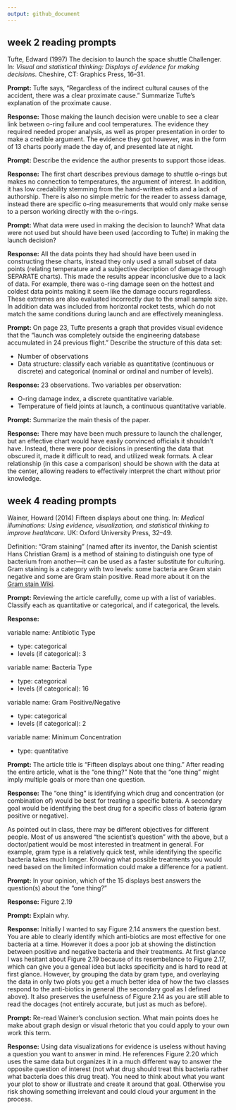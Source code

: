 ```yaml
---
output: github_document
---
```


## week 2 reading prompts  

Tufte, Edward (1997) The decision to launch the space shuttle Challenger. 
In: *Visual and statistical thinking: Displays of evidence for making
decisions.* Cheshire, CT: Graphics Press, 16--31.

**Prompt:** Tufte says, "Regardless of the indirect cultural causes of the
accident, there was a clear proximate cause." Summarize Tufte's explanation 
of the proximate cause.  

**Response:** Those making the launch decision were unable to see a clear link
between o-ring failure and cool temperatures. The evidence they required needed
proper analysis, as well as proper presentation in order to make a credible
argument. The evidence they got however, was in the form of 13 charts poorly
made the day of, and presented late at night.

**Prompt:** Describe the evidence the author presents to support those ideas.

**Response:** The first chart describes previous damage to shuttle o-rings but
makes no connection to temperatures, the argument of interest. In addition, it
has low credability stemming from the hand-written edits and a lack of authorship.
There is also no simple metric for the reader to assess damage, instead there are
specific o-ring measurements that would only make sense to a person working
directly with the o-rings. 


**Prompt:** What data were used in making the decision to launch? What data 
were not used but should have been used (according to Tufte) in making the
launch decision?

**Response:** All the data points they had should have been used in constructing
these charts, instead they only used a small subset of data points (relating
temperature and a subjective decription of damage through SEPARATE charts). This
made the results appear inconclusive due to a lack of data. For example, there
was o-ring damage seen on the hottest and coldest data points making it seem
like the damage occurs regardless. These extremes are also evaluated incorrectly
due to the small sample size. In addition data was included from horizontal rocket 
tests, which do not match the same conditions during launch and are effectively
meaningless.


**Prompt:** On page 23, Tufte presents a graph that provides visual evidence
that the "launch was completely outside the engineering database accumulated 
in 24 previous flight." Describe the structure of this data set:

- Number of observations 
- Data structure: classify each variable as quantitative (continuous or discrete)
and categorical (nominal or ordinal and number of levels). 

**Response:**  23 observations. Two variables per observation:

- O-ring damage index, a discrete quantitative variable. 
- Temperature of field joints at launch, a continuous quantitative variable. 

**Prompt:** Summarize the main thesis of the paper.  

**Response:** There may have been much pressure to launch the challenger,
but an effective chart would have easily convinced officials it shouldn't have.
Instead, there were poor decisions in presenting the data that obscured it, made
it difficult to read, and utilized weak formats. A clear relationship (in this 
case a comparison) should be shown with the data at the center, allowing readers 
to effectively interpret the chart without prior knowledge. 

## week 4 reading prompts  

Wainer, Howard (2014) Fifteen displays about one thing. In: *Medical
illuminations: Using evidence, visualization, and statistical thinking to
improve healthcare.* UK: Oxford University Press, 32--49.

Definition: "Gram staining" (named after its inventor, the Danish scientist 
Hans Christian Gram) is a method of staining to distinguish one type of 
bacterium from another---it can be used as a faster substitute for culturing. 
Gram staining is a category with two levels: some bacteria are Gram stain 
negative and some are Gram stain positive. Read more about it on the  
[Gram stain Wiki](https://en.wikipedia.org/wiki/Gram_stain).  



**Prompt:** Reviewing the article carefully, come up with a list of variables. 
Classify each as quantitative or categorical, and if categorical, the levels. 

**Response:** 

variable name: Antibiotic Type

- type: categorical
- levels (if categorical): 3

variable name: Bacteria Type

- type: categorical
- levels (if categorical): 16 

variable name: Gram Positive/Negative

- type: categorical
- levels (if categorical): 2

variable name: Minimum Concentration

- type: quantitative

 
**Prompt:** The article title is "Fifteen displays about one thing." After 
reading the entire article, what is the "one thing?" Note that the "one thing" 
might imply multiple goals or more than one question. 

**Response:** The "one thing" is identifying which drug and concentration (or
combination of) would be best for treating a specific bateria. A secondary goal
would be identifying the best drug for a specific class of bateria (gram positive
or negative).

As pointed out in class, there may be different objectives for different people. 
Most of us answered "the scientist's question" with the above, but a doctor/patient
would be most interested in treatment in general. For example, gram type is a 
relatively quick test, while identifying the specific bacteria takes much longer. 
Knowing what possible treatments you would need based on the limited information
could make a difference for a patient. 


**Prompt:** In your opinion, which of the 15 displays best answers the 
question(s) about the "one thing?"

**Response:**  Figure 2.19


**Prompt:** Explain why.  

**Response:** Initially I wanted to say Figure 2.14 answers the question best.
You are able to clearly identify which anti-biotics are most effective for one 
bacteria at a time. However it does a poor job at showing the distinction between
positive and negative bacteria and their treatments. At first glance I was hesitant
about Figure 2.19 because of its resembelance to Figure 2.17, which can give you a
geneal idea but lacks specificity and is hard to read at first glance. However, by 
grouping the data by gram type, and overlaying the data in only two plots you get a
much better idea of how the two classes respond to the anti-biotics in general (the
secondary goal as I defined above). It also preserves the usefulness of Figure 2.14
as you are still able to read the docages (not entirely accurate, but just as much 
as before).



**Prompt:** Re-read Wainer's conclusion section. What main points does he make 
about graph design or visual rhetoric that you could apply to your own work 
this term. 

**Response:** Using data visualizations for evidence is useless without having a 
question you want to answer in mind. He references Figure 2.20 which uses the same
data but organizes it in a much different way to answer the opposite question of 
interest (not what drug should treat this bacteria rather what bacteria does this 
drug treat). You need to think about what you want your plot to show or illustrate and 
create it around that goal. Otherwise you risk showing something irrelevant and could
cloud your argument in the process. 

